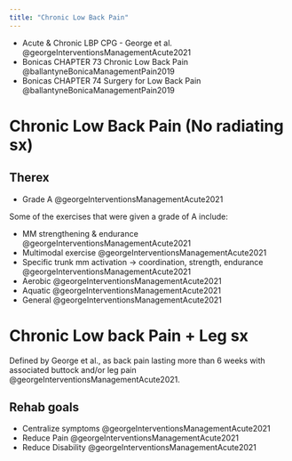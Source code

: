 ```yaml
---
title: "Chronic Low Back Pain"
---
```


:::{.callout-note title="Books to reference"}

- Acute & Chronic LBP CPG - George et al. @georgeInterventionsManagementAcute2021
- Bonicas CHAPTER 73 Chronic Low Back Pain @ballantyneBonicaManagementPain2019
- Bonicas CHAPTER 74 Surgery for Low Back Pain @ballantyneBonicaManagementPain2019
:::


# Chronic Low Back Pain (No radiating sx)


## Therex
- Grade A @georgeInterventionsManagementAcute2021

Some of the exercises that were given a grade of A include:

- MM strengthening & endurance @georgeInterventionsManagementAcute2021
- Multimodal exercise @georgeInterventionsManagementAcute2021
- Specific trunk mm activation → coordination, strength, endurance @georgeInterventionsManagementAcute2021
- Aerobic @georgeInterventionsManagementAcute2021
- Aquatic @georgeInterventionsManagementAcute2021
- General @georgeInterventionsManagementAcute2021


# Chronic Low back Pain + Leg sx
Defined by George et al.,  as back pain lasting more than 6 weeks with associated buttock and/or leg pain @georgeInterventionsManagementAcute2021.

## Rehab goals
- Centralize symptoms @georgeInterventionsManagementAcute2021
- Reduce Pain @georgeInterventionsManagementAcute2021
- Reduce Disability @georgeInterventionsManagementAcute2021
